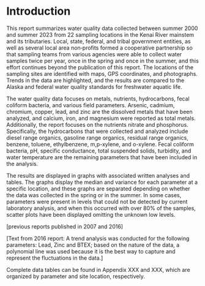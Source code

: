 # Introduction

This report summarizes water quality data collected between summer 2000 and summer 2023 from 22 sampling locations in the Kenai River mainstem and its tributaries. Local, state, federal, and tribal government entities, as well as several local area non‐profits formed a cooperative partnership so that sampling teams from various agencies were able to collect water samples twice per year, once in the spring and once in the summer, and this effort continues beyond the publication of this report. The locations of the sampling sites are identified with maps, GPS coordinates, and photographs. Trends in the data are highlighted, and the results are compared to the Alaska and federal water quality standards for freshwater aquatic life.

The water quality data focuses on metals, nutrients, hydrocarbons, fecal coliform bacteria, and various field parameters. Arsenic, cadmium, chromium, copper, lead, and zinc are the dissolved metals that have been analyzed, and calcium, iron, and magnesium were reported as total metals. Additionally, the report focuses on the nutrients nitrate and phosphorus. Specifically, the hydrocarbons that were collected and analyzed include diesel range organics, gasoline range organics, residual range organics, benzene, toluene, ethylbenzene, m,p-xylene, and o-xylene. Fecal coliform bacteria, pH, specific conductance, total suspended solids, turbidity, and water temperature are the remaining parameters that have been included in the analysis.

The results are displayed in graphs with associated written analyses and tables. The graphs display the median and variance for each parameter at a specific location, and these graphs are separated depending on whether the data was collected in the spring or in the summer. In some cases, parameters were present in levels that could not be detected by current laboratory analysis, and when this occurred with over 80% of the samples, scatter plots have been displayed omitting the unknown low levels.

\[previous reports published in 2007 and 2016\]

\[Text from 2016 report: A trend analysis was conducted for the following parameters: Lead, Zinc and BTEX; based on the nature of the data, a polynomial line was used because it is the best way to capture and represent the fluctuations in the data.\]

Complete data tables can be found in Appendix XXX and XXX, which are organized by parameter and site location, respectively.

\newpage
